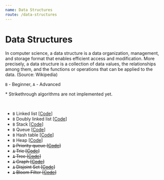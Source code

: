 ```yaml
---
name: Data Structures
route: /data-structures
---
```



# Data Structures

In computer science, a data structure is a data organization, management, and
storage format that enables efficient access and modification. More precisely, a
data structure is a collection of data values, the relationships among them, and
the functions or operations that can be applied to the data. (Source: Wikipedia)

`B` - Beginner, `A` - Advanced

\* Strikethrough algorithms are not implemented yet.

<br />

- `B` <Link to="/data-structures/linked-list">Linked list</Link>
  [[Code](https://github.com/nejcm/js-algorithms/blob/master/src/data-structures/linked-list/index.ts)]
- `B` <Link to="/data-structures/doubly-linked-list">Doubly linked list</Link>
  [[Code](https://github.com/nejcm/js-algorithms/blob/master/src/data-structures/doubly-linked-list/index.ts)]
- `B` <Link to="/data-structures/stack">Stack</Link>
  [[Code](https://github.com/nejcm/js-algorithms/blob/master/src/data-structures/stack/index.ts)]
- `B` <Link to="/data-structures/queue">Queue</Link>
  [[Code](https://github.com/nejcm/js-algorithms/blob/master/src/data-structures/queue/index.ts)]
- `B` <Link to="/data-structures/hash-table">Hash table</Link>
  [[Code](https://github.com/nejcm/js-algorithms/blob/master/src/data-structures/hash-table/index.ts)]
- `B` <Link to="/data-structures/heap">Heap</Link>
  [[Code](https://github.com/nejcm/js-algorithms/blob/master/src/data-structures/heap/index.ts)]
- ~~`B` <Link to="/data-structures/priority-queue">Priority queue</Link>
  [[Code](https://github.com/nejcm/js-algorithms/blob/master/src/data-structures/priority-queue/index.ts)]~~
- ~~`A` <Link to="/data-structures/trie">Trie</Link>
  [[Code](https://github.com/nejcm/js-algorithms/blob/master/src/data-structures/trie/index.ts)]~~
- ~~`A` <Link to="/data-structures/tree">Tree</Link>
  [[Code](https://github.com/nejcm/js-algorithms/blob/master/src/data-structures/tree/index.ts)]~~
- ~~`A` <Link to="/data-structures/graph">Graph</Link>
  [[Code](https://github.com/nejcm/js-algorithms/blob/master/src/data-structures/graph/index.ts)]~~
- ~~`A` <Link to="/data-structures/disjoint-set">Disjoint Set</Link>
  [[Code](https://github.com/nejcm/js-algorithms/blob/master/src/data-structures/disjoint-set/index.ts)]~~
- ~~`A` <Link to="/data-structures/bloom-filter">Bloom Filter</Link>
  [[Code](https://github.com/nejcm/js-algorithms/blob/master/src/data-structures/bloom-filter/index.ts)]~~
